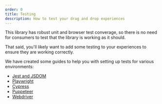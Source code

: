 ```yaml
---
order: 0
title: Testing
description: How to test your drag and drop experiences
---
```


This library has robust unit and browser test converage, so there is no need for consumers to test
that the library is working as it should.

That said, you'll likely want to add some testing to your experiences to ensure they are working
correctly.

We have created some guides to help you with setting up tests for various environments:

- [Jest and JSDOM](/components/pragmatic-drag-and-drop/core-package/testing/jest-and-jsdom)
- [Playwright](/components/pragmatic-drag-and-drop/core-package/testing/playwright)
- [Cypress](/components/pragmatic-drag-and-drop/core-package/testing/cypress)
- [Puppeteer](/components/pragmatic-drag-and-drop/core-package/testing/puppeteer)
- [Webdriver](/components/pragmatic-drag-and-drop/core-package/testing/webdriver)

